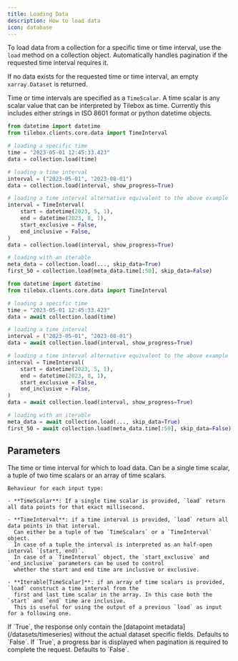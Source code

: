 ```yaml
---
title: Loading Data
description: How to load data
icon: database
---
```


To load data from a collection for a specific time or time interval, use the `load` method on a collection object.
Automatically handles pagination if the requested time interval requires it.

If no data exists for the requested time or time interval, an empty `xarray.Dataset` is returned.

Time or time intervals are specified as a `TimeScalar`. A time scalar is any scalar value that can be interpreted by
Tilebox as time. Currently this includes either strings in ISO 8601 format or python datetime objects.

<RequestExample>

```python Python (Sync)
from datetime import datetime
from tilebox.clients.core.data import TimeInterval

# loading a specific time
time = "2023-05-01 12:45:33.423"
data = collection.load(time)

# loading a time interval
interval = ("2023-05-01", "2023-08-01")
data = collection.load(interval, show_progress=True)

# loading a time interval alternative equivalent to the above example
interval = TimeInterval(
    start = datetime(2023, 5, 1),
    end = datetime(2023, 8, 1),
    start_exclusive = False,
    end_inclusive = False,
)
data = collection.load(interval, show_progress=True)

# loading with an iterable
meta_data = collection.load(..., skip_data=True)
first_50 = collection.load(meta_data.time[:50], skip_data=False)
```

```python Python (Async)
from datetime import datetime
from tilebox.clients.core.data import TimeInterval

# loading a specific time
time = "2023-05-01 12:45:33.423"
data = await collection.load(time)

# loading a time interval
interval = ("2023-05-01", "2023-08-01")
data = await collection.load(interval, show_progress=True)

# loading a time interval alternative equivalent to the above example
interval = TimeInterval(
    start = datetime(2023, 5, 1),
    end = datetime(2023, 8, 1),
    start_exclusive = False,
    end_inclusive = False,
)
data = await collection.load(interval, show_progress=True)

# loading with an iterable
meta_data = await collection.load(..., skip_data=True)
first_50 = await collection.load(meta_data.time[:50], skip_data=False)
```

</RequestExample>

## Parameters

<ParamField path="time_or_interval" type="TimeScalar | TimeInterval | Iterable[TimeScalar]">
    The time or time interval for which to load data. Can be a single time scalar, a tuple of two time scalars or an array of time scalars.

    Behaviour for each input type:

    - **TimeScalar**: If a single time scalar is provided, `load` return all data points for that exact millisecond.

    - **TimeInterval**: if a time interval is provided, `load` return all data points in that interval.
      Can either be a tuple of two `TimeScalars` or a `TimeInterval` object.
      In case of a tuple the interval is interpreted as an half-open interval `[start, end)`.
      In case of a `TimeInterval` object, the `start_exclusive` and `end_inclusive` parameters can be used to control
      whether the start and end time are inclusive or exclusive.

    - **Iterable[TimeScalar]**: if an array of time scalars is provided, `load` construct a time interval from the
      first and last time scalar in the array. In this case both the `start` and `end` time are inclusive.
      This is useful for using the output of a previous `load` as input for a following one.

</ParamField>

<ParamField path="skip_data" type="bool">
  If `True`, the response only contain the [datapoint metadata](/datasets/timeseries) without the actual dataset
  specific fields. Defaults to `False`.
</ParamField>

<ParamField path="show_progress" type="bool">
  If `True`, a progress bar is displayed when pagination is required to complete the request. Defaults to `False`.
</ParamField>
